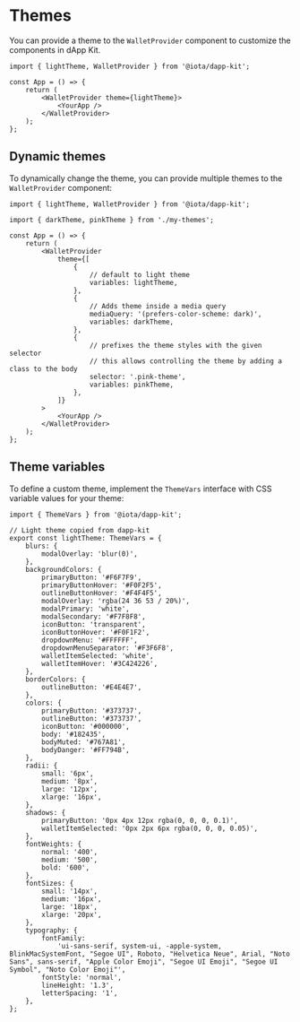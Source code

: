 # Themes

You can provide a theme to the `WalletProvider` component to customize the components in dApp Kit.

```tsx
import { lightTheme, WalletProvider } from '@iota/dapp-kit';

const App = () => {
	return (
		<WalletProvider theme={lightTheme}>
			<YourApp />
		</WalletProvider>
	);
};
```

## Dynamic themes

To dynamically change the theme, you can provide multiple themes to the `WalletProvider` component:

```tsx
import { lightTheme, WalletProvider } from '@iota/dapp-kit';

import { darkTheme, pinkTheme } from './my-themes';

const App = () => {
	return (
		<WalletProvider
			theme={[
				{
					// default to light theme
					variables: lightTheme,
				},
				{
					// Adds theme inside a media query
					mediaQuery: '(prefers-color-scheme: dark)',
					variables: darkTheme,
				},
				{
					// prefixes the theme styles with the given selector
					// this allows controlling the theme by adding a class to the body
					selector: '.pink-theme',
					variables: pinkTheme,
				},
			]}
		>
			<YourApp />
		</WalletProvider>
	);
};
```

## Theme variables

To define a custom theme, implement the `ThemeVars` interface with CSS variable values for your
theme:

```tsx
import { ThemeVars } from '@iota/dapp-kit';

// Light theme copied from dapp-kit
export const lightTheme: ThemeVars = {
	blurs: {
		modalOverlay: 'blur(0)',
	},
	backgroundColors: {
		primaryButton: '#F6F7F9',
		primaryButtonHover: '#F0F2F5',
		outlineButtonHover: '#F4F4F5',
		modalOverlay: 'rgba(24 36 53 / 20%)',
		modalPrimary: 'white',
		modalSecondary: '#F7F8F8',
		iconButton: 'transparent',
		iconButtonHover: '#F0F1F2',
		dropdownMenu: '#FFFFFF',
		dropdownMenuSeparator: '#F3F6F8',
		walletItemSelected: 'white',
		walletItemHover: '#3C424226',
	},
	borderColors: {
		outlineButton: '#E4E4E7',
	},
	colors: {
		primaryButton: '#373737',
		outlineButton: '#373737',
		iconButton: '#000000',
		body: '#182435',
		bodyMuted: '#767A81',
		bodyDanger: '#FF794B',
	},
	radii: {
		small: '6px',
		medium: '8px',
		large: '12px',
		xlarge: '16px',
	},
	shadows: {
		primaryButton: '0px 4px 12px rgba(0, 0, 0, 0.1)',
		walletItemSelected: '0px 2px 6px rgba(0, 0, 0, 0.05)',
	},
	fontWeights: {
		normal: '400',
		medium: '500',
		bold: '600',
	},
	fontSizes: {
		small: '14px',
		medium: '16px',
		large: '18px',
		xlarge: '20px',
	},
	typography: {
		fontFamily:
			'ui-sans-serif, system-ui, -apple-system, BlinkMacSystemFont, "Segoe UI", Roboto, "Helvetica Neue", Arial, "Noto Sans", sans-serif, "Apple Color Emoji", "Segoe UI Emoji", "Segoe UI Symbol", "Noto Color Emoji"',
		fontStyle: 'normal',
		lineHeight: '1.3',
		letterSpacing: '1',
	},
};
```
